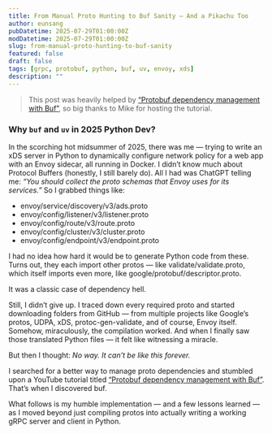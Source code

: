 ```yaml
---
title: From Manual Proto Hunting to Buf Sanity — And a Pikachu Too
author: eunsang
pubDatetime: 2025-07-29T01:00:00Z
modDatetime: 2025-07-29T01:00:00Z
slug: from-manual-proto-hunting-to-buf-sanity
featured: false
draft: false
tags: [grpc, protobuf, python, buf, uv, envoy, xds]
description: ""
---
```

> This post was heavily helped by [“Protobuf dependency management with Buf”](https://www.youtube.com/watch?v=OSdQlnoO0og), so big thanks to Mike for hosting the tutorial. 

### Why `buf` and `uv` in 2025 Python Dev?

In the scorching hot midsummer of 2025, there was me — trying to write an xDS server in Python to dynamically configure network policy for a web app with an Envoy sidecar, all running in Docker. I didn’t know much about Protocol Buffers (honestly, I still barely do). All I had was ChatGPT telling me: *“You should collect the proto schemas that Envoy uses for its services.”* So I grabbed things like:

* envoy/service/discovery/v3/ads.proto
* envoy/config/listener/v3/listener.proto
* envoy/config/route/v3/route.proto
* envoy/config/cluster/v3/cluster.proto
* envoy/config/endpoint/v3/endpoint.proto

I had no idea how hard it would be to generate Python code from these. Turns out, they each import other protos — like validate/validate.proto, which itself imports even more, like google/protobuf/descriptor.proto.

It was a classic case of dependency hell.

Still, I didn’t give up. I traced down every required proto and started downloading folders from GitHub — from multiple projects like Google’s protos, UDPA, xDS, protoc-gen-validate, and of course, Envoy itself. Somehow, miraculously, the compilation worked. And when I finally saw those translated Python files — it felt like witnessing a miracle.

But then I thought: *No way. It can’t be like this forever.*

I searched for a better way to manage proto dependencies and stumbled upon a YouTube tutorial titled [“Protobuf dependency management with Buf”](https://www.youtube.com/watch?v=OSdQlnoO0og). That’s when I discovered buf.

What follows is my humble implementation — and a few lessons learned — as I moved beyond just compiling protos into actually writing a working gRPC server and client in Python.
